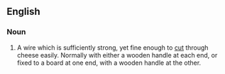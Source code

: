 {{also|cheesewire}}
==English==

===Noun===
{{en-noun}}

# A wire which is sufficiently strong, yet fine enough to [[cut]] through cheese easily. Normally with either a wooden handle at each end, or fixed to a board at one end, with a wooden handle at the other.
